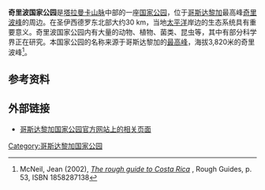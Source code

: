 {{Infobox Protected area 
| name = 奇里波国家公园
| iucn_category = II
| photo = Chirripo.jpg
| photo_caption = 
| location = [[哥斯达黎加|哥斯达黎加]]
| nearest_city = San Isidro del General
| lat_d = 9 
| lat_m = 28
| lat_s = 48
| lat_NS = N
| long_d = 83 
| long_m = 28
| long_s = 48
| long_EW = W
| area = 50849 Ha
| established = 1975年8月19日[http://www.sinaccr.net/aclap_chirripo_general.php]
| visitation_num = 
| visitation_year = 
| governing_body = 保护区国家体系 
}}
'''奇里波国家公园'''是[[塔拉曼卡山脉|塔拉曼卡山脉]]中部的一座[[国家公园|国家公园]]，位于[[哥斯达黎加|哥斯达黎加]]最高峰[[奇里波峰|奇里波峰]]的周边。在圣伊西德罗东北部大约30 km，当地[[太平洋|太平洋]]岸边的生态系统具有重要意义。奇里波国家公园内有大量的动物、植物、菌类、昆虫等，其中有部分科学界正在研究。本国家公园的名称来源于哥斯达黎加的[[各国最高点列表|最高峰]]，海拔3,820米的奇里波峰<ref>McNeil, Jean (2002), [http://books.google.com/books?id=0ktgASWDjcIC&pg=PA53&dq=Chirrip%C3%B3+national+park&hl=cs&ei=K7iCTdvBOpTpgAf_6qG9CA&sa=X&oi=book_result&ct=result&resnum=9&ved=0CFcQ6AEwCA#v=onepage&q&f=false ''The rough guide to Costa Rica''] {{Wayback|url=http://books.google.com/books?id=0ktgASWDjcIC&pg=PA53&dq=Chirrip%C3%B3+national+park&hl=cs&ei=K7iCTdvBOpTpgAf_6qG9CA&sa=X&oi=book_result&ct=result&resnum=9&ved=0CFcQ6AEwCA#v=onepage&q&f=false |date=20150318224724 }}, Rough Guides, p. 53, ISBN 1858287138</ref>。

==参考资料==
{{Reflist}}

==外部链接==
* [http://www.costarica-nationalparks.com/chirriponationalpark.html 哥斯达黎加国家公园官方网站上的相关页面]{{Wayback|url=http://www.costarica-nationalparks.com/chirriponationalpark.html |date=20060516042101 }} 

{{DEFAULTSORT:Q奇}}
[[Category:哥斯达黎加国家公园|Category:哥斯达黎加国家公园]]